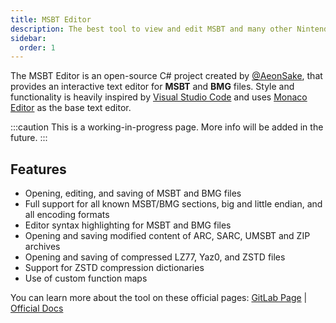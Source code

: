 ```yaml
---
title: MSBT Editor
description: The best tool to view and edit MSBT and many other Nintendo files
sidebar:
  order: 1
---
```


The MSBT Editor is an open-source C# project created by [@AeonSake](https://gitlab.com/AeonSake), that provides an interactive text editor for **MSBT** and **BMG** files. Style and functionality is heavily inspired by [Visual Studio Code](https://code.visualstudio.com/) and uses [Monaco Editor](https://microsoft.github.io/monaco-editor/) as the base text editor.

:::caution
This is a working-in-progress page. More info will be added in the future.
:::

## Features
- Opening, editing, and saving of MSBT and BMG files
- Full support for all known MSBT/BMG sections, big and little endian, and all encoding formats
- Editor syntax highlighting for MSBT and BMG files
- Opening and saving modified content of ARC, SARC, UMSBT and ZIP archives
- Opening and saving of compressed LZ77, Yaz0, and ZSTD files
- Support for ZSTD compression dictionaries
- Use of custom function maps

You can learn more about the tool on these official pages: [GitLab Page](https://gitlab.com/AeonSake/msbt-editor) | [Official Docs](https://gitlab.com/AeonSake/msbt-editor/-/tree/master/doc)
